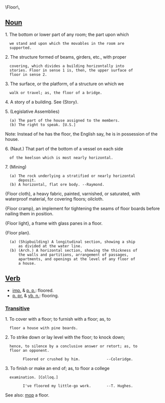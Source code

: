 \Floor\,

==[[Noun]]==

1. The bottom or lower part of any room; the part upon which
   we stand and upon which the movables in the room are
   supported.

2. The structure formed of beams, girders, etc., with proper
   covering, which divides a building horizontally into
   stories. Floor in sense 1 is, then, the upper surface of
   floor in sense 2.

3. The surface, or the platform, of a structure on which we
   walk or travel; as, the floor of a bridge.

4. A story of a building. See {Story}.

5. (Legislative Assemblies)
   (a) The part of the house assigned to the members.
   (b) The right to speak. [U.S.]

Note: Instead of he has the floor, the English say, he is in possession of the house.

6. (Naut.) That part of the bottom of a vessel on each side
   of the keelson which is most nearly horizontal.

7. (Mining)
   (a) The rock underlying a stratified or nearly horizontal
       deposit.
   (b) A horizontal, flat ore body. --Raymond.

{Floor cloth}, a heavy fabric, painted, varnished, or saturated, with waterproof material, for covering floors; oilcloth.

{Floor cramp}, an implement for tightening the seams of floor boards before nailing them in position.

{Floor light}, a frame with glass panes in a floor.

{Floor plan}.
   (a) (Shipbuilding) A longitudinal section, showing a ship
       as divided at the water line.
   (b) (Arch.) A horizontal section, showing the thickness of
       the walls and partitions, arrangement of passages,
       apartments, and openings at the level of any floor of
       a house.

==[[Verb]]==
* [[imp.]] & [[p. p.]]: floored.
*[[p. pr.]] & [[vb. n.]]: flooring.

===[[Transitive]]===
1. To cover with a floor; to furnish with a floor; as, to
   floor a house with pine boards.

2. To strike down or lay level with the floor; to knock down;
   hence, to silence by a conclusive answer or retort; as, to
   floor an opponent.

         Floored or crushed by him.            --Coleridge.

3. To finish or make an end of; as, to floor a college
   examination. [Colloq.]

         I've floored my little-go work.       --T. Hughes.

See also: [[mop]] a floor.